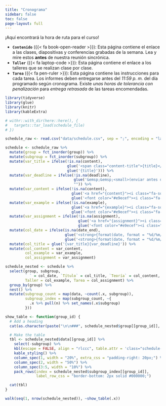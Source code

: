 ```yaml
---
title: "Cronograma"
sidebar: false
toc: false
page-layout: full
---
```


::: {.schedule-page}

¡Aquí encontrará la hora de ruta para el curso!

- **`Contenido`** ({{< fa book-open-reader >}}): Esta página contiene el enlace a las clases, diapositivas y conferencias grabadas de la semana. Lea y mire estos **antes** de nuestra reunión sincrónica.
- **`Taller`** ({{< fa laptop-code >}}): Esta página contiene el enlace a los talleres que se realizan clase por clase.
- **`Tarea`** ({{< fa pen-ruler >}}): Esta página contiene las instrucciones para cada tarea. Los informes deben entregarse antes del *11:59 p. m.* del día programado según cronograma. Existe *unas horas de tolerancia con penalización* para *entrega retrasada* de las tareas encomendadas.

```r
library(tidyverse)
library(glue)
library(knitr)
library(kableExtra)

# withr::with_dir(here::here(), {
#   targets::tar_load(schedule_file)
# })

schedule_raw <- read.csv("data/schedule.csv", sep = ";", encoding = "latin1", na.strings = c("", "NA"))

schedule <- schedule_raw %>%
  mutate(group = fct_inorder(group)) %>%
  mutate(subgroup = fct_inorder(subgroup)) %>%
  mutate(var_title = ifelse(!is.na(content),
                            glue('<span class="content-title">{title}</span>'),
                            glue('{title}'))) %>%
  mutate(var_deadline = ifelse(!is.na(deadline),
                               glue('&emsp;&emsp;<small>(enviar antes de {deadline})</small>'),
                               "")) %>%
  mutate(var_content = ifelse(!is.na(content),
                              glue('<a href="{content}"><i class="fa-solid fa-book-open-reader fa-lg"></i></a>'),
                              glue('<font color="#e9ecef"><i class="fa-solid fa-book-open-reader fa-lg"></i></font>'))) %>%
  mutate(var_example = ifelse(!is.na(example),
                              glue('<a href="{example}"><i class="fa-solid fa-laptop-code fa-lg"></i></a>'),
                              glue('<font color="#e9ecef"><i class="fa-solid fa-laptop-code fa-lg"></i></font>'))) %>%
  mutate(var_assignment = ifelse(!is.na(assignment),
                                 glue('<a href="{assignment}"><i class="fa-solid fa-pen-ruler fa-lg"></i></a>'),
                                 glue('<font color="#e9ecef"><i class="fa-solid fa-pen-ruler fa-lg"></i></font>'))) %>%
  mutate(col_date = ifelse(is.na(date_end),
                           glue('<strong>{format(date, format = "%d/%m/%y")}</strong>'),
                           glue('<strong>{format(date, format = "%d/%m/%y")}</strong>–<strong>{format(date_end, format = "%d/%m/%y")}</strong>'))) %>%
  mutate(col_title = glue('{var_title}{var_deadline}')) %>%
  mutate(col_content = var_content,
         col_example = var_example,
         col_assignment = var_assignment)

schedule_nested <- schedule %>%
  select(group, subgroup,
         ` ` = col_date, `Título` = col_title, `Teoría` = col_content,
         Taller = col_example, Tarea = col_assignment) %>%
  group_by(group) %>%
  nest() %>%
  mutate(subgroup_count = map(data, ~count(.x, subgroup)),
         subgroup_index = map(subgroup_count, ~{
           .x %>% pull(n) %>% set_names(.x$subgroup)
         }))

show_table <- function(group_id) {
  # Add a heading
  cat(as.character(paste("\n\n###", schedule_nested$group[[group_id]], "\n\n")))

  # Make the table
  tbl <- schedule_nested$data[[group_id]] %>%
    select(-subgroup) %>%
    kbl(escape = FALSE, align = "rlccc", table.attr = 'class="schedule-table"') %>%
    kable_styling() %>%
    column_spec(1, width = "20%", extra_css = "padding-right: 20px;") %>%
    column_spec(2, width = "50%") %>%
    column_spec(3:5, width = "10%") %>%
    pack_rows(index = schedule_nested$subgroup_index[[group_id]],
              label_row_css = "border-bottom: 2px solid #000000;")

  cat(tbl)
}
```

```r
walk(seq(1, nrow(schedule_nested)), ~show_table(.x))
```

:::
